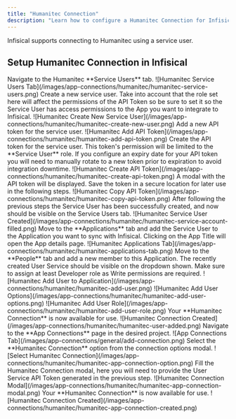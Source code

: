 ```yaml
---
title: "Humanitec Connection"
description: "Learn how to configure a Humanitec Connection for Infisical."
---
```


Infisical supports connecting to Humanitec using a service user.

## Setup Humanitec Connection in Infisical

<Steps>
    <Step title="Move to Service Users on Humanitec">
        Navigate to the Humanitec **Service Users** tab.
        ![Humanitec Service Users Tab](/images/app-connections/humanitec/humanitec-service-users.png)
    </Step>
    <Step title="Create a Service User">
        Create a new service user. Take into account that the role set here will affect the permissions of the API Token so be sure to set it so the Service User has access permissions to the App you want to integrate to Infisical.
        ![Humanitec Create New Service User](/images/app-connections/humanitec/humanitec-create-new-user.png)
    </Step>
    <Step title="Add API Token for the Service User">
        Add a new API token for the service user.
        ![Humanitec Add API Token](/images/app-connections/humanitec/humanitec-add-api-token.png)
    </Step>
    <Step title="Create the API Token for the Service User">
        Create the API token for the service user.
        This token's permission will be limited to the **Service User** role.
        <Note>
            If you configure an expiry date for your API token you will need to manually rotate to a new token prior to expiration to avoid integration downtime.
        </Note>
        ![Humanitec Create API Token](/images/app-connections/humanitec/humanitec-create-api-token.png)
    </Step>
    <Step title="Copy the API Token">
        A modal with the API token will be displayed. Save the token in a secure location for later use in the following steps.
        ![Humanitec Copy API Token](/images/app-connections/humanitec/humanitec-copy-api-token.png)
    </Step>
    <Step title="Service User has been successfully created">
        After following the previous steps the Service User has been successfully created, and now should be visible on the Service Users tab.
        ![Humanitec Service User Created](/images/app-connections/humanitec/humanitec-service-account-filled.png)
    </Step>
    <Step title="Add Service User to Application">
        Move to the **Applications** tab and add the Service User to the Application you want to sync with Infisical.
        Clicking on the App Title will open the App details page.
        ![Humanitec Applications Tab](/images/app-connections/humanitec/humanitec-applications-tab.png)
    </Step>
    <Step title="Add new member to this Application">
        Move to the **People** tab and add a new member to this Application. The recently created User Service should be visible on the dropdown shown.
        Make sure to assign at least Developer role as Write permissions are required.
        ![Humanitec Add User to Application](/images/app-connections/humanitec/humanitec-add-user.png)
        ![Humanitec Add User Options](/images/app-connections/humanitec/humanitec-add-user-options.png)
        ![Humanitec Add User Role](/images/app-connections/humanitec/humanitec-add-user-role.png)
    </Step>
    <Step title="Connection Created">
        Your **Humanitec Connection** is now available for use.
        ![Humanitec Connection Created](/images/app-connections/humanitec/humanitec-user-added.png)
    </Step>
    <Step title="Navigate to App Connections">
        Navigate to the **App Connections** page in the desired project.
        ![App Connections Tab](/images/app-connections/general/add-connection.png)
    </Step>
    <Step title="Add Connection">
        Select the **Humanitec Connection** option from the connection options modal.
        ![Select Humanitec Connection](/images/app-connections/humanitec/humanitec-app-connection-option.png)
    </Step>
    <Step title="Fill the Humanitec Connection Modal">
        Fill the Humanitec Connection modal, here you will need to provide the User Service API Token generated in the previous step.
        ![Humanitec Connection Modal](/images/app-connections/humanitec/humanitec-app-connection-modal.png)
    </Step>
    <Step title="Connection Created">
        Your **Humanitec Connection** is now available for use.
        ![Humanitec Connection Created](/images/app-connections/humanitec/humanitec-app-connection-created.png)
    </Step>
</Steps>
